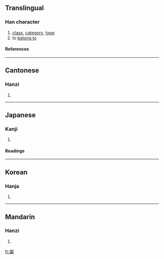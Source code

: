 {{see|属}}

==Translingual==
===Han character===
{{Han char|rn=44|rad=尸|as=18|sn=21|four=7722<sub>7</sub>|canj=尸卜卜戈 (SYYI)}}
# [[class]], [[category]], [[type]]
# to [[belong to]]
====References====
{{Han ref|kx=0304.070|dkj=07821|dj=0602.170|hdz=20982.080|uh=5C6C|ud=23660|bh=C4DD|bd=50397}}
----
==Cantonese==
===Hanzi===
{{yue-hanzi|jyut=|y=juk1, suk6}}
# {{defn|Cantonese}}
----
==Japanese==
===Kanji===
{{ja-kanji|grade=|rs=尸18}}
# {{defn|Japanese}} 
====Readings====
{{ja-readings|on=[[ぞく]] (zoku), [[しょく]] (shoku), [[しゅ]] (shu)|kun=[[やから]] (yakara), [[つく]] (tsuku), [[さかん]] (sakan)}}
----
==Korean==
===Hanja===
{{ko-hanja|hangeul=[[속]], [[촉]]|rv=sok, chok|mr=sok, ch'ok}}
# {{defn|Korean}}
----
==Mandarin==
===Hanzi===
{{cmn-hanzi|sim=属|pin=[[shǔ]] (shu3)|wg=shu<sup>3</sup>}}
# {{defn|Mandarin}}

[[fr:屬]]
